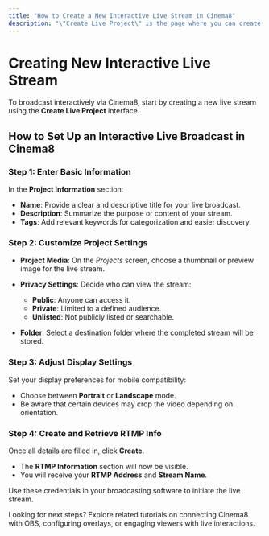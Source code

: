 ```yaml
---
title: "How to Create a New Interactive Live Stream in Cinema8"
description: "\"Create Live Project\" is the page where you can create a new live stream."
---
```



# Creating New Interactive Live Stream

<Callout type="important">
To broadcast interactively via Cinema8, start by creating a new live stream using the <strong>Create Live Project</strong> interface.
</Callout>

## How to Set Up an Interactive Live Broadcast in Cinema8

<Steps>

### Step 1: Enter Basic Information

In the <strong>Project Information</strong> section:

- <strong>Name</strong>: Provide a clear and descriptive title for your live broadcast.
- <strong>Description</strong>: Summarize the purpose or content of your stream.
- <strong>Tags</strong>: Add relevant keywords for categorization and easier discovery.

### Step 2: Customize Project Settings

- <strong>Project Media</strong>: On the <em>Projects</em> screen, choose a thumbnail or preview image for the live stream.
- <strong>Privacy Settings</strong>: Decide who can view the stream:
  - <strong>Public</strong>: Anyone can access it.
  - <strong>Private</strong>: Limited to a defined audience.
  - <strong>Unlisted</strong>: Not publicly listed or searchable.

- <strong>Folder</strong>: Select a destination folder where the completed stream will be stored.

### Step 3: Adjust Display Settings

Set your display preferences for mobile compatibility:

- Choose between <strong>Portrait</strong> or <strong>Landscape</strong> mode.
- Be aware that certain devices may crop the video depending on orientation.

### Step 4: Create and Retrieve RTMP Info

Once all details are filled in, click <strong>Create</strong>.

- The <strong>RTMP Information</strong> section will now be visible.
- You will receive your <strong>RTMP Address</strong> and <strong>Stream Name</strong>.

Use these credentials in your broadcasting software to initiate the live stream.

</Steps>

<Callout type="info">
Looking for next steps? Explore related tutorials on connecting Cinema8 with OBS, configuring overlays, or engaging viewers with live interactions.
</Callout>
 
